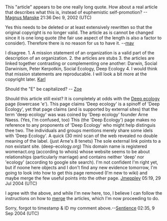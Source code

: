 <article id="156297" title=Talk:Deep Ecology>
	<talkpage id="156297" title="Talk:Deep Ecology">
This &quot;article&quot; appears to be one really long quote. How about a real article that describes what this is, instead of euphemistic self-promotion? --[[User:Magnus Manske|Magnus Manske]] 21:36 Dec 9, 2002 (UTC)

Yes this needs to be deleted or at least extensively rewritten so that the original copyright is no longer valid. The article as is cannot be changed since it is one long quote (the fair use aspect of the length is also a factor to consider). Therefore there is no reason for us to have it. --[[User:Maveric149|mav]]

I disagree. 1. A mission statement of an organization is a valid part of the description of an organization. 2. the articles are stubs 3. the articles are linked together contrasting or complementing one another: Darwin, Social Darwinism, Peter Kerpotkin, Social Ecology, Deep Ecology 4. I would think that mission statements are reproducable. I will look a bit more at the copyright later.  [[User:Karl|Karl]]

Should the &quot;E&quot; be capitalized? -- [[User:Zoe|Zoe]]

Should this article still exist?  It is completely at odds with the [[Deep ecology]] page (lowercase 'e').  This page claims 'Deep ecology' is a spinoff of 'Deep Ecology', yet that page claims (and is supported by external sites) that the term 'deep ecology' was was coined by 'Deep ecology' founder Arne Naess.  (Yes, I'm confused, too)
This (the 'Deep Ecology') page makes no reference to any proponents of 'Deep Ecology' who might help distinguis thee two.  The individuals and groups mentions merely share some idels with 'Deep Ecology'.  A quick (30 min) scan of the web revealed no double meaning of the label.  (just Arne's 8 tenets)
The sole external link points to a non existant site. (deep-ecology.org)  This domain name is registered womenact.org (according to whois) whose website seems to be about relationships (particularly marriage) and contains neither 'deep' nor 'ecology' (according to google site search).
I'm not confident I'm right yet, but if noone here objects and I don't find any new evidence tomorrow, I'm going to look into how to get this page removed (I'm new to wiki) and maybe merge the few useful points into the other page.
[[User:Jmeppley|Jmeppley]] 05:19, 29 Jul 2004 (UTC)

I agree with the above, and while I'm new here, too, I believe I can follow the instructions on how to [[merge]] the articles, which I'm now proceeding to do.

Sorry, forgot to timestamp &amp; ID my comment above.--[[User:Sentience|Sentience]] 02:35, 9 Sep 2004 (UTC)
	</talkpage>
</article>